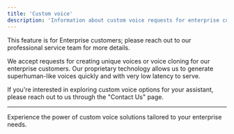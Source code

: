 ```yaml
---
title: 'Custom voice'
description: 'Information about custom voice requests for enterprise customers.'
---
```


<div style={{ backgroundColor: '#c0e5fc', padding: '20px', borderRadius: '1px', marginBottom: '10px' }}>
  <p style={{ color: 'grey', textAlign: 'center', fontWeight: 'bold' }}>
    This feature is for Enterprise customers; please reach out to our professional service team for more details.
  </p>
</div>

We accept requests for creating unique voices or voice cloning for our enterprise customers. Our proprietary technology allows us to generate superhuman-like voices quickly and with very low latency to serve. 

If you're interested in exploring custom voice options for your assistant, please reach out to us through the "Contact Us" page.

---

Experience the power of custom voice solutions tailored to your enterprise needs.

